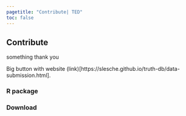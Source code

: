 ```yaml
---
pagetitle: "Contribute| TED"
toc: false
---
```


## Contribute

something thank you

Big button with website (link)[https://slesche.github.io/truth-db/data-submission.html].

### R package

### Download